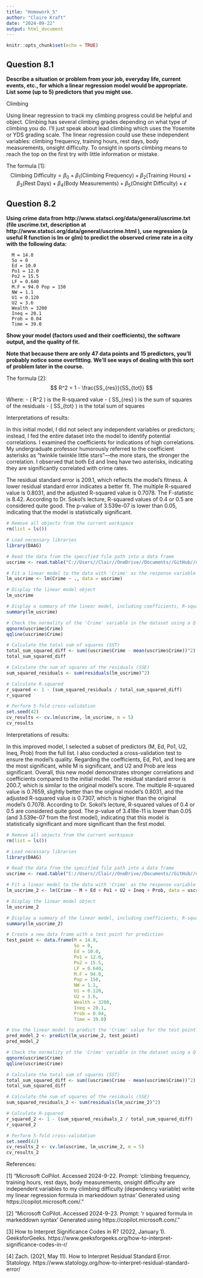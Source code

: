 ```yaml
---
title: "Homework_5"
author: "Claire Kraft"
date: "2024-09-22"
output: html_document
---
```


```r
knitr::opts_chunk$set(echo = TRUE)
```

## Question 8.1
**Describe a situation or problem from your job, everyday life, current events, etc., for which a linear regression model would be appropriate. List some (up to 5) predictors that you might use.**

Climbing

Using linear regression to track my climbing progress could be helpful and object. Climbing has several climbing grades depending on what type of climbing you do. I'll just speak about lead climbing which uses the Yosemite or YDS grading scale. The linear regression could use these independent variables: climbing frequency, training hours, rest days, body measurements, onsight difficulty. To onsight in sports climbing means to reach the top on the first try with little information or mistake. 

The formula [1]:
$$
\text{Climbing Difficulty} = \beta_0 + \beta_1 (\text{Climbing Frequency}) + \beta_2 (\text{Training Hours}) + \beta_3 (\text{Rest Days}) + \beta_4 (\text{Body Measurements}) + \beta_5 (\text{Onsight Difficulty}) + \epsilon
$$

## Question 8.2
**Using crime data from http://www.statsci.org/data/general/uscrime.txt (file uscrime.txt, description at http://www.statsci.org/data/general/uscrime.html ), use regression (a useful R function is lm or glm) to predict the observed crime rate in a city with the following data:**

      M = 14.0
      So = 0
      Ed = 10.0
      Po1 = 12.0
      Po2 = 15.5
      LF = 0.640
      M.F = 94.0 Pop = 150
      NW = 1.1
      U1 = 0.120
      U2 = 3.6
      Wealth = 3200
      Ineq = 20.1
      Prob = 0.04
      Time = 39.0

**Show your model (factors used and their coefficients), the software output, and the quality of fit.**

**Note that because there are only 47 data points and 15 predictors, you’ll probably notice some overfitting. We’ll see ways of dealing with this sort of problem later in the course.**

The formula [2]:
$$ R^2 = 1 - \frac{SS_{res}}{SS_{tot}} $$

Where:
- \( R^2 \) is the R-squared value
- \( SS_{res} \) is the sum of squares of the residuals
- \( SS_{tot} \) is the total sum of squares

Interpretations of results:

In this initial model, I did not select any independent variables or predictors; instead, I fed the entire dataset into the model to identify potential correlations. I examined the coefficients for indications of high correlations. My undergraduate professor humorously referred to the coefficient asterisks as “twinkle twinkle little stars”—the more stars, the stronger the correlation. I observed that both Ed and Ineq have two asterisks, indicating they are significantly correlated with crime rates.

The residual standard error is 209.1, which reflects the model’s fitness. A lower residual standard error indicates a better fit. The multiple R-squared value is 0.8031, and the adjusted R-squared value is 0.7078. The F-statistic is 8.42. According to Dr. Sokol’s lecture, R-squared values of 0.4 or 0.5 are considered quite good. The p-value of 3.539e-07 is lower than 0.05, indicating that the model is statistically significant.

```r
# Remove all objects from the current workspace
rm(list = ls())

# Load necessary libraries
library(DAAG)

# Read the data from the specified file path into a data frame
uscrime <- read.table("C://Users//Clair//OneDrive//Documents//GitHub//omsa//ISYE 6501//Homework 5//uscrime.txt", stringsAsFactors = FALSE, header = TRUE)

# Fit a linear model to the data with 'Crime' as the response variable and all other variables as predictors
lm_uscrime <- lm(Crime ~ ., data = uscrime)

# Display the linear model object
lm_uscrime

# Display a summary of the linear model, including coefficients, R-squared, etc.
summary(lm_uscrime)

# Check the normality of the 'Crime' variable in the dataset using a Q-Q plot
qqnorm(uscrime$Crime)
qqline(uscrime$Crime)

# Calculate the total sum of squares (SST)
total_sum_squared_diff <- sum((uscrime$Crime - mean(uscrime$Crime))^2)
total_sum_squared_diff

# Calculate the sum of squares of the residuals (SSE)
sum_squared_residuals <- sum(residuals(lm_uscrime)^2)

# Calculate R-squared
r_squared <- 1 - (sum_squared_residuals / total_sum_squared_diff)
r_squared

# Perform 5-fold cross-validation
set.seed(42)
cv_results <- cv.lm(uscrime, lm_uscrime, m = 5)
cv_results
```

Interpretations of results:

In this improved model, I selected a subset of predictors (M, Ed, Po1, U2, Ineq, Prob) from the full list. I also conducted a cross-validation test to ensure the model’s quality. Regarding the coefficients, Ed, Po1, and Ineq are the most significant, while M is significant, and U2 and Prob are less significant. Overall, this new model demonstrates stronger correlations and coefficients compared to the initial model. The residual standard error is 200.7, which is similar to the original model’s score. The multiple R-squared value is 0.7659, slightly better than the original model’s 0.8031, and the adjusted R-squared value is 0.7307, which is higher than the original model’s 0.7078. According to Dr. Sokol’s lecture, R-squared values of 0.4 or 0.5 are considered quite good. The p-value of 3.418e-11 is lower than 0.05 (and 3.539e-07 from the first model), indicating that this model is statistically significant and more significant than the first model.


```r
# Remove all objects from the current workspace
rm(list = ls())

# Load necessary libraries
library(DAAG)

# Read the data from the specified file path into a data frame
uscrime <- read.table("C://Users//Clair//OneDrive//Documents//GitHub//omsa//ISYE 6501//Homework 5//uscrime.txt", stringsAsFactors = FALSE, header = TRUE)

# Fit a linear model to the data with 'Crime' as the response variable and selected predictors
lm_uscrime_2 <- lm(Crime ~ M + Ed + Po1 + U2 + Ineq + Prob, data = uscrime)

# Display the linear model object
lm_uscrime_2

# Display a summary of the linear model, including coefficients, R-squared, etc.
summary(lm_uscrime_2)

# Create a new data frame with a test point for prediction
test_point <- data.frame(M = 14.0,
                         So = 0,
                         Ed = 10.0,
                         Po1 = 12.0,
                         Po2 = 15.5,
                         LF = 0.640,
                         M.F = 94.0,
                         Pop = 150,
                         NW = 1.1,
                         U1 = 0.120,
                         U2 = 3.6,
                         Wealth = 3200,
                         Ineq = 20.1,
                         Prob = 0.04,
                         Time = 39.0)

# Use the linear model to predict the 'Crime' value for the test point
pred_model_2 <- predict(lm_uscrime_2, test_point)
pred_model_2

# Check the normality of the 'Crime' variable in the dataset using a Q-Q plot
qqnorm(uscrime$Crime)
qqline(uscrime$Crime)

# Calculate the total sum of squares (SST)
total_sum_squared_diff <- sum((uscrime$Crime - mean(uscrime$Crime))^2)
total_sum_squared_diff

# Calculate the sum of squares of the residuals (SSE)
sum_squared_residuals_2 <- sum(residuals(lm_uscrime_2)^2)

# Calculate R-squared
r_squared_2 <- 1 - (sum_squared_residuals_2 / total_sum_squared_diff)
r_squared_2

# Perform 5-fold cross-validation
set.seed(42)
cv_results_2 <- cv.lm(uscrime, lm_uscrime_2, m = 5)
cv_results_2
```



References:

[1] "Microsoft CoPilot. Accessed 2024-9-22. Prompt: 'climbing frequency, training hours, rest days, body measurements, onsight difficulty are independent variables to my climbing difficulty (dependency variable) write my linear regression formula in markeddown sytnax' Generated using https://copilot.microsoft.com/."

[2] "Microsoft CoPilot. Accessed 2024-9-23. Prompt: 'r squared formula in markeddown syntax' Generated using https://copilot.microsoft.com/."

[3] How to Interpret Significance Codes in R? (2022, January 1). GeeksforGeeks. https://www.geeksforgeeks.org/how-to-interpret-significance-codes-in-r/

[4] Zach. (2021, May 11). How to Interpret Residual Standard Error. Statology. https://www.statology.org/how-to-interpret-residual-standard-error/

